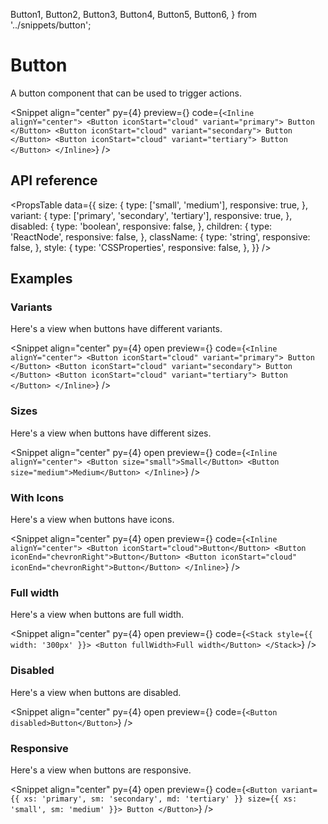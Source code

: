   Button1,
  Button2,
  Button3,
  Button4,
  Button5,
  Button6,
} from '../snippets/button';

# Button

A button component that can be used to trigger actions.

<Snippet
  align="center"
  py={4}
  preview={<Button1 />}
  code={`<Inline alignY="center">
  <Button iconStart="cloud" variant="primary">
    Button
  </Button>
  <Button iconStart="cloud" variant="secondary">
    Button
  </Button>
  <Button iconStart="cloud" variant="tertiary">
    Button
  </Button>
</Inline>`}
/>

## API reference

<PropsTable
  data={{
    size: {
      type: ['small', 'medium'],
      responsive: true,
    },
    variant: {
      type: ['primary', 'secondary', 'tertiary'],
      responsive: true,
    },
    disabled: {
      type: 'boolean',
      responsive: false,
    },
    children: {
      type: 'ReactNode',
      responsive: false,
    },
    className: {
      type: 'string',
      responsive: false,
    },
    style: {
      type: 'CSSProperties',
      responsive: false,
    },
  }}
/>

## Examples

### Variants

Here's a view when buttons have different variants.

<Snippet
  align="center"
  py={4}
  open
  preview={<Button1 />}
  code={`<Inline alignY="center">
  <Button iconStart="cloud" variant="primary">
    Button
  </Button>
  <Button iconStart="cloud" variant="secondary">
    Button
  </Button>
  <Button iconStart="cloud" variant="tertiary">
    Button
  </Button>
</Inline>`}
/>

### Sizes

Here's a view when buttons have different sizes.

<Snippet
  align="center"
  py={4}
  open
  preview={<Button2 />}
  code={`<Inline alignY="center">
    <Button size="small">Small</Button>
    <Button size="medium">Medium</Button>
</Inline>`}
/>

### With Icons

Here's a view when buttons have icons.

<Snippet
  align="center"
  py={4}
  open
  preview={<Button3 />}
  code={`<Inline alignY="center">
    <Button iconStart="cloud">Button</Button>
    <Button iconEnd="chevronRight">Button</Button>
    <Button iconStart="cloud" iconEnd="chevronRight">Button</Button>
</Inline>`}
/>

### Full width

Here's a view when buttons are full width.

<Snippet
  align="center"
  py={4}
  open
  preview={<Button4 />}
  code={`<Stack style={{ width: '300px' }}>
    <Button fullWidth>Full width</Button>
</Stack>`}
/>

### Disabled

Here's a view when buttons are disabled.

<Snippet
  align="center"
  py={4}
  open
  preview={<Button5 />}
  code={`<Button disabled>Button</Button>`}
/>

### Responsive

Here's a view when buttons are responsive.

<Snippet
  align="center"
  py={4}
  open
  preview={<Button6 />}
  code={`<Button
    variant={{ xs: 'primary', sm: 'secondary', md: 'tertiary' }}
    size={{ xs: 'small', sm: 'medium' }}>
    Button
</Button>`}
/>
